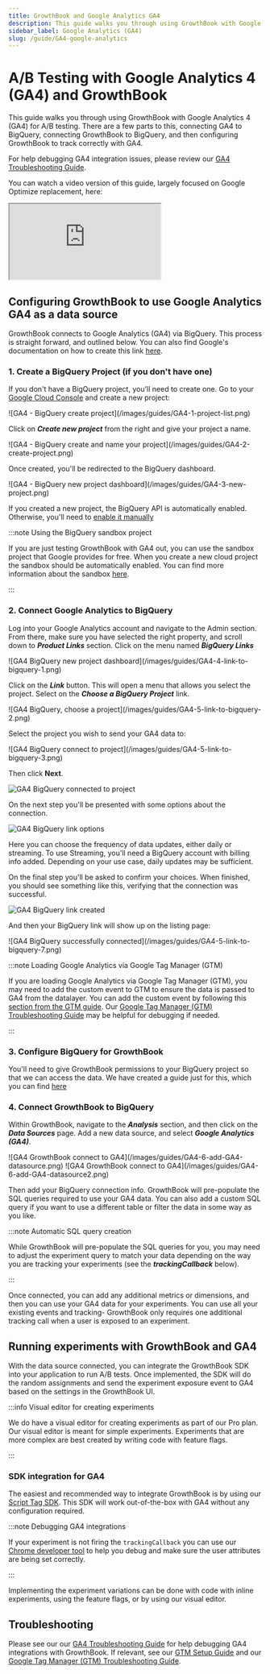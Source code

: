 ```yaml
---
title: GrowthBook and Google Analytics GA4
description: This guide walks you through using GrowthBook with Google Analytics 4 (GA4) to track your experiments and measure their impact on your business.
sidebar_label: Google Analytics (GA4)
slug: /guide/GA4-google-analytics
---
```



# A/B Testing with Google Analytics 4 (GA4) and GrowthBook

This guide walks you through using GrowthBook with Google Analytics 4 (GA4) for A/B testing. There are a few parts to
this, connecting GA4 to BigQuery, connecting GrowthBook to BigQuery, and then configuring GrowthBook to track correctly
with GA4.

For help debugging GA4 integration issues, please review our [GA4 Troubleshooting Guide](/kb/google-analytics/google-analytics-ga4-troubleshooting).

You can watch a video version of this guide, largely focused on Google Optimize replacement, here:

<iframe style={{width: "100%", height: "auto", aspectRatio: 16/9}} src="https://www.youtube.com/embed/w8MBaBqcVZI?si=ZwioZRXQ7ftPY6hp" title="GA4 and GrowthBook"  allow="accelerometer; autoplay; clipboard-write; encrypted-media; gyroscope; picture-in-picture; web-share" allowFullScreen></iframe>

## Configuring GrowthBook to use Google Analytics GA4 as a data source

GrowthBook connects to Google Analytics (GA4) via BigQuery. This process is straight forward, and outlined below.
You can also find Google's documentation on how to create this link [here](https://support.google.com/analytics/answer/9823238).

### 1. Create a BigQuery Project (if you don't have one)

If you don't have a BigQuery project, you'll need to create one. Go to your [Google Cloud Console](https://console.cloud.google.com/) and create a new project:

<MaxWidthImage border>
 ![GA4 - BigQuery create project](/images/guides/GA4-1-project-list.png)
</MaxWidthImage>

Click on **_Create new project_** from the right and give your project a name.

<MaxWidthImage border maxWidth={500}>
 ![GA4 - BigQuery create and name your project](/images/guides/GA4-2-create-project.png)
</MaxWidthImage>

Once created, you'll be redirected to the BigQuery dashboard.

<MaxWidthImage border>
 ![GA4 - BigQuery new project dashboard](/images/guides/GA4-3-new-project.png)
</MaxWidthImage>

If you created a new project, the BigQuery API is automatically enabled. Otherwise, you'll need to [enable it manually](https://console.cloud.google.com/flows/enableapi?apiid=bigquery)

:::note Using the BigQuery sandbox project

If you are just testing GrowthBook with GA4 out, you can use the sandbox project that Google provides for free. When you create a new cloud project the sandbox should be automatically enabled. You can find more information about the sandbox [here](https://cloud.google.com/bigquery/docs/sandbox).

:::

### 2. Connect Google Analytics to BigQuery

Log into your Google Analytics account and navigate to the Admin section. From there, make sure you have selected the right property, and scroll down to **_Product Links_** section. Click on the menu named **_BigQuery Links_**

<MaxWidthImage border>
  ![GA4 BigQuery new project dashboard](/images/guides/GA4-4-link-to-bigquery-1.png)
</MaxWidthImage>

Click on the **_Link_** button. This will open a menu that allows you select the project. Select on the **_Choose a BigQuery Project_** link.

<MaxWidthImage border>
  ![GA4 BigQuery, choose a project](/images/guides/GA4-5-link-to-bigquery-2.png)
</MaxWidthImage>

Select the project you wish to send your GA4 data to:

<MaxWidthImage border>
  ![GA4 BigQuery connect to project](/images/guides/GA4-5-link-to-bigquery-3.png)
</MaxWidthImage>

Then click **Next**.

![GA4 BigQuery connected to project](/images/guides/GA4-5-link-to-bigquery-4.png)

On the next step you'll be presented with some options about the connection.

![GA4 BigQuery link options](/images/guides/GA4-5-link-to-bigquery-5.png)

Here you can choose the frequency of data updates, either daily or streaming. To use Streaming, you'll need a BigQuery account with billing info added. Depending on your use case, daily updates may be sufficient.

On the final step you'll be asked to confirm your choices. When finished, you should see something like this, verifying that the connection was successful.

![GA4 BigQuery link created](/images/guides/GA4-5-link-to-bigquery-6.png)

And then your BigQuery link will show up on the listing page:

<MaxWidthImage border maxWidth={1000}>
![GA4 BigQuery successfully connected](/images/guides/GA4-5-link-to-bigquery-7.png)
</MaxWidthImage>

:::note Loading Google Analytics via Google Tag Manager (GTM)

If you are loading Google Analytics via Google Tag Manager (GTM), you may need to add the custom event to GTM to ensure
the data is passed to GA4 from the datalayer. You can add the custom event by following this [section from the GTM guide](/guide/google-tag-manager-and-growthbook#4-tracking-via-datalayer-and-gtm). Our [Google Tag Manager (GTM) Troubleshooting Guide](/kb/google-analytics/google-tag-manager-gtm-troubleshooting) may be helpful for debugging if needed.

:::

### 3. Configure BigQuery for GrowthBook

You'll need to give GrowthBook permissions to your BigQuery project so that we can access the data. We have created a guide just for this, which you can find [here](/guide/bigquery)

### 4. Connect GrowthBook to BigQuery

Within GrowthBook, navigate to the **_Analysis_** section, and then click on the **_Data Sources_** page. Add a new data source, and select **_Google Analytics (GA4)_**.

<MaxWidthImage border maxWidth={500}>
  ![GA4 GrowthBook connect to GA4](/images/guides/GA4-6-add-GA4-datasource.png)
</MaxWidthImage>

<MaxWidthImage border maxWidth={500}>
  ![GA4 GrowthBook connect to GA4](/images/guides/GA4-6-add-GA4-datasource2.png)
</MaxWidthImage>

Then add your BigQuery connection info. GrowthBook will pre-populate the SQL queries required to use your GA4 data. You
can also add a custom SQL query if you want to use a different table or filter the data in some way as you like.

:::note Automatic SQL query creation

While GrowthBook will pre-populate the SQL queries for you, you may need to adjust the experiment query to match your
data depending on the way you are tracking your experiments (see the **_trackingCallback_** below).

:::

Once connected, you can add any additional metrics or dimensions, and then you can use your GA4 data for your
experiments. You can use all your existing events and tracking- GrowthBook only requires one additional tracking call
when a user is exposed to an experiment.

## Running experiments with GrowthBook and GA4

With the data source connected, you can integrate the GrowthBook SDK into your application to run A/B tests. Once implemented, the SDK will do the random assignments and send the experiment exposure event to GA4 based on the settings in the GrowthBook UI.

:::info Visual editor for creating experiments

We do have a visual editor for creating experiments as part of our Pro plan. Our visual editor is meant for simple
experiments. Experiments that are more complex are best created by writing code with feature flags.

:::

### SDK integration for GA4

The easiest and recommended way to integrate GrowthBook is by using our [Script Tag SDK](/lib/script-tag). This SDK will work out-of-the-box with GA4 without any configuration required.

:::note Debugging GA4 integrations

If your experiment is not firing the `trackingCallback` you can use our
[Chrome developer tool](https://chrome.google.com/webstore/detail/growthbook-devtools/opemhndcehfgipokneipaafbglcecjia)
to help you debug and make sure the user attributes are being set correctly.

:::

Implementing the experiment variations can be done with code with inline experiments, using the feature flags, or by
using our visual editor.

## Troubleshooting

Please see our our [GA4 Troubleshooting Guide](/kb/google-analytics/google-analytics-ga4-troubleshooting) for help debugging GA4 integrations with GrowthBook. If relevant, see our [GTM Setup Guide](/guide/google-tag-manager-and-growthbook) and our [Google Tag Manager (GTM) Troubleshooting Guide](/kb/google-analytics/google-tag-manager-gtm-troubleshooting).
